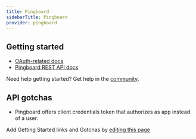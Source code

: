 ```yaml
---
title: Pingboard
sidebarTitle: Pingboard
provider: pingboard
---
```



<Overview />


## Getting started

-   [OAuth-related docs](https://pingboard.docs.apiary.io/#reference/authentication/client-credentials-flow/client-credentials-flow)
-   [Pingboard REST API docs](https://pingboard.docs.apiary.io)

<Tip>Need help getting started? Get help in the [community](https://nango.dev/slack).</Tip>

## API gotchas

-   Pingboard offers client credentials token that authorizes as app instead of a user.

<Note>Add Getting Started links and Gotchas by [editing this page](https://github.com/nangohq/nango/tree/master/docs-v2/integrations/all/pingboard.mdx)</Note>
